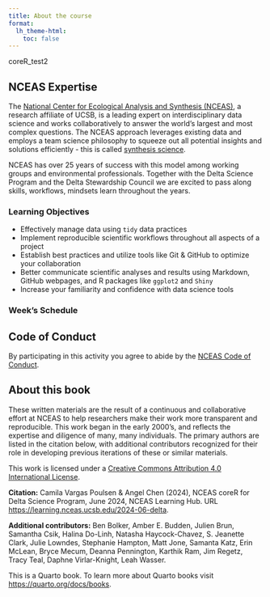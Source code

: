 ```yaml
---
title: About the course
format:
  lh_theme-html:
    toc: false
---
```


::: column-margin

:::


coreR_test2
<!-- As part of a collaboration between NCEAS and the Delta Science Program, this course has been adapted from [NCEAS coreR course](https://www.nceas.ucsb.edu/learning-hub/core-r), an in-person immersion in R programming for environmental data science. Researchers will gain experience with essential data science tools and best practices to increase their capacity as collaborators, reproducible coders, and open scientists. -->


## NCEAS Expertise

The [National Center for Ecological Analysis and Synthesis (NCEAS)](https://www.nceas.ucsb.edu/), a research affiliate of UCSB, is a leading expert on interdisciplinary data science and works collaboratively to answer the world's largest and most complex questions. The NCEAS approach leverages existing data and employs a team science philosophy to squeeze out all potential insights and solutions efficiently - this is called [synthesis science](https://www.nceas.ucsb.edu/our-approach).

NCEAS has over 25 years of success with this model among working groups and environmental professionals. Together with the Delta Science Program and the Delta Stewardship Council we are excited to pass along skills, workflows, mindsets learn throughout the years.


<!-- *June 10 - 13, 2024* -->

:::{.callout-tip}
### Learning Objectives
-   Effectively manage data using `tidy` data practices
-   Implement reproducible scientific workflows throughout all aspects of a project
-   Establish best practices and utilize tools like Git & GitHub to optimize your collaboration
-   Better communicate scientific analyses and results using Markdown, GitHub webpages, and R packages like `ggplot2` and `Shiny`
- Increase your familiarity and confidence with data science tools
:::

### Week's Schedule

:::{.column-body-outset}
<!-- ![](images/schedule.png) -->
:::


## Code of Conduct

By participating in this activity you agree to abide by the [NCEAS Code of Conduct](https://www.nceas.ucsb.edu/sites/default/files/2021-11/NCEAS_Code-of-Conduct_Nov2021_0.pdf).

## About this book

These written materials are the result of a continuous and collaborative effort at NCEAS to help researchers make their work more transparent and reproducible. This work began in the early 2000's, and reflects the expertise and diligence of many, many individuals. The primary authors are listed in the citation below, with additional contributors recognized for their role in developing previous iterations of these or similar materials.

This work is licensed under a [Creative Commons Attribution 4.0 International License](http://creativecommons.org/licenses/by/4.0/).

**Citation:** Camila Vargas Poulsen & Angel Chen (2024), NCEAS coreR for Delta Science Program, June 2024, NCEAS Learning Hub. URL <https://learning.nceas.ucsb.edu/2024-06-delta>.

**Additional contributors:** Ben Bolker, Amber E. Budden, Julien Brun, Samantha Csik, Halina Do-Linh, Natasha Haycock-Chavez, S. Jeanette Clark, Julie Lowndes, Stephanie Hampton, Matt Jone, Samanta Katz, Erin McLean, Bryce Mecum, Deanna Pennington, Karthik Ram, Jim Regetz, Tracy Teal, Daphne Virlar-Knight, Leah Wasser.



This is a Quarto book. To learn more about Quarto books visit <https://quarto.org/docs/books>.




